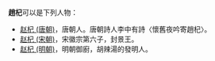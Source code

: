 '''趙杞'''可以是下列人物：
* [[赵杞_(唐朝)|赵杞 (唐朝)]]，唐朝人。唐朝詩人李中有詩〈懷舊夜吟寄趙杞〉。
* [[赵杞_(宋朝)|赵杞 (宋朝)]]，宋徽宗第六子，封景王。
* [[赵杞_(明朝)|赵杞 (明朝)]]，明朝御廚，胡辣湯的發明人。

{{disambig|Q杞|Cat=二字赵姓人名消歧义}}